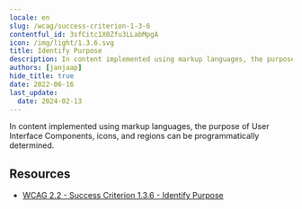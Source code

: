```yaml
---
locale: en
slug: /wcag/success-criterion-1-3-6
contentful_id: 3sfCitc1X0Zfu3LLabMpgA
icon: /img/light/1.3.6.svg
title: Identify Purpose
description: In content implemented using markup languages, the purpose of User Interface Components, icons, and regions can be programmatically determined.
authors: [janjaap]
hide_title: true
date: 2022-06-16
last_update:
  date: 2024-02-13
---
```


<Hero
  title="Identify Purpose"
  image="/img/light/1.3.6.svg"
  alt="WCAG 1.3.6 icon"
  prefix="Success Criterion 1.3.6"
  suffix="Level AAA"
/>

In content implemented using markup languages, the purpose of User Interface Components, icons, and regions can be programmatically determined.

## Resources

- [WCAG 2.2 - Success Criterion 1.3.6 - Identify Purpose](https://www.w3.org/TR/WCAG22/#identify-purpose)
